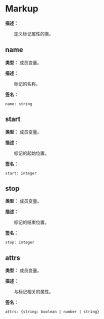 
# Markup

**描述：**

&emsp;&emsp;定义标记属性的类。

## name

**类型：** 成员变量。

**描述：**

&emsp;&emsp;标记的名称。

**签名：**
```tl
name: string
```

## start

**类型：** 成员变量。

**描述：**

&emsp;&emsp;标记的起始位置。

**签名：**
```tl
start: integer
```

## stop

**类型：** 成员变量。

**描述：**

&emsp;&emsp;标记的结束位置。

**签名：**
```tl
stop: integer
```

## attrs

**类型：** 成员变量。

**描述：**

&emsp;&emsp;与标记相关的属性。

**签名：**
```tl
attrs: {string: boolean | number | string}
```